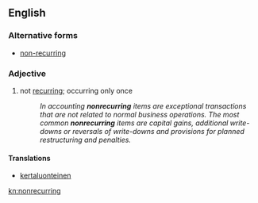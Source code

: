 ==English==

===Alternative forms===
* [[non-recurring]]

===Adjective===
{{en-adj|-}}

# not [[recurring]]; occurring only once
#: ''In accounting '''nonrecurring''' items are exceptional transactions that are not related to normal business operations. The most common '''nonrecurring''' items are capital gains, additional write-downs or reversals of write-downs and provisions for planned restructuring and penalties.''

====Translations====
{{trans-top|occurring only once}}
* [[kertaluonteinen]]
{{trans-mid}}
{{trans-bottom}}

[[kn:nonrecurring]]